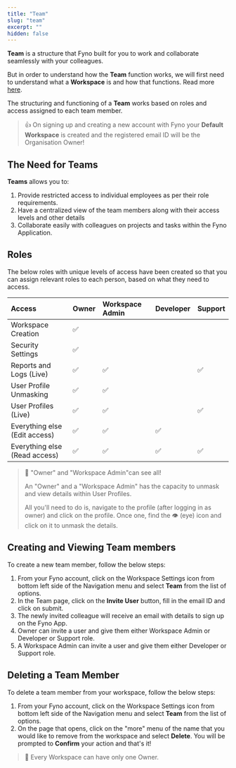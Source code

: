 ```yaml
---
title: "Team"
slug: "team"
excerpt: ""
hidden: false
---
```


**Team** is a structure that Fyno built for you to work and collaborate seamlessly with your colleagues.

But in order to understand how the **Team** function works, we will first need to understand what a **Workspace** is and how that functions. Read more [here]().

The structuring and functioning of a **Team** works based on roles and access assigned to each team member.

> 👍 On signing up and creating a new account with Fyno your **Default Workspace** is created and the registered email ID will be the Organisation Owner!

## The Need for Teams

**Teams** allows you to:

1. Provide restricted access to individual employees as per their role requirements.
2. Have a centralized view of the team members along with their access levels and other details
3. Collaborate easily with colleagues on projects and tasks within the Fyno Application.

## Roles

The below roles with unique levels of access have been created so that you can assign relevant roles to each person, based on what they need to access.

| Access                        | Owner | Workspace Admin | Developer | Support |
| :---------------------------- | :---- | :-------------- | :-------- | :------ |
| Workspace Creation            | ✅    |                 |           |         |
| Security Settings             | ✅    |                 |           |         |
| Reports and Logs (Live)       | ✅    | ✅              |           | ✅      |
| User Profile Unmasking        | ✅    | ✅              |           |         |
| User Profiles (Live)          | ✅    | ✅              |           | ✅      |
| Everything else (Edit access) | ✅    | ✅              | ✅        |         |
| Everything else (Read access) | ✅    | ✅              | ✅        | ✅      |

> 📘 "Owner" and "Workspace Admin"can see all!
>
> An "Owner" and a "Workspace Admin" has the capacity to unmask and view details within User Profiles.
>
> All you'll need to do is, navigate to the profile (after logging in as owner) and click on the profile. Once one, find the 👁️ (eye) icon and click on it to unmask the details.

## Creating and Viewing Team members

To create a new team member, follow the below steps:

1. From your Fyno account, click on the Workspace Settings icon from bottom left side of the Navigation menu and select **Team** from the list of options.
2. In the Team page, click on the **Invite User** button, fill in the email ID and click on submit.
3. The newly invited colleague will receive an email with details to sign up on the Fyno App.
4. Owner can invite a user and give them either Workspace Admin or Developer or Support role.
5. A Workspace Admin can invite a user and give them either Developer or Support role.

## Deleting a Team Member

To delete a team member from your workspace, follow the below steps:

1. From your Fyno account, click on the Workspace Settings icon from bottom left side of the Navigation menu and select **Team** from the list of options.
2. On the page that opens, click on the "more" menu of the name that you would like to remove from the workspace and select **Delete**. You will be prompted to **Confirm** your action and that's it!

> 📘 Every Workspace can have only one Owner.

